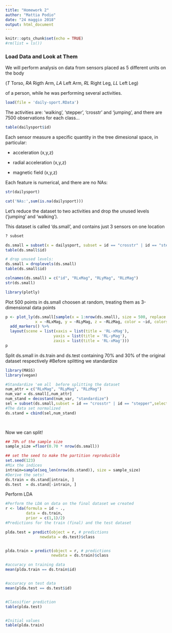 ```yaml
---
title: "Homework 2"
author: "Mattia Podio"
date: "24 maggio 2018"
output: html_document
---
```


```r
knitr::opts_chunk$set(echo = TRUE)
#rm(list = ls())
```

### Load Data and Look at Them

We will perform analysis on data from sensors placed as 5 different units on the body 

(*T* Torso, 
*RA* Rigth Arm,
*LA* Left Arm,
*RL* Right Leg,
*LL* Left Leg) 

of a person, while he was performing several activities.

```r
load(file = 'daily-sport.RData')
```

The activities are: 'walking', 'stepper', 'crosstr' and 'jumping', and there are 7500 observations for each class...

```r
table(dailysport$id)
```

Each sensor measure a specific quantity in the tree dimesional space, in particular:

- acceleration (x,y,z)

- radial acceleration (x,y,z)

- magnetic field (x,y,z)

Each feature is numerical, and there are no NAs:

```r
str(dailysport)
```

```r
cat('NAs:',sum(is.na(dailysport)))
```

Let's reduce the dataset to two activities and drop the unused levels ('jumping' and 'walking').

This dataset is called 'ds.small', and contains just 3 sensors on one location
 
```r
? subset
```

 
```r
ds.small = subset(x = dailysport, subset = id == "crosstr" | id == "stepper", select = c("id","RL-xMag","RL-yMag","RL-zMag"))
table(ds.small$id)

# drop unused levels:
ds.small = droplevels(ds.small)
table(ds.small$id)

colnames(ds.small) = c("id", "RLxMag", "RLyMag", "RLzMag")
str(ds.small)
```

```r
library(plotly)
```

Plot 500 points in ds.small choosen at random, treating them as 3-dimensional data points

```r
p <- plot_ly(ds.small[sample(x = 1:nrow(ds.small), size = 500, replace = F) ,], 
             x = ~RLxMag, y = ~RLyMag, z = ~RLzMag, color = ~id, colors = c('lightpink', 'magenta')) %>%
  add_markers() %>%
  layout(scene = list(xaxis = list(title = 'RL-xMag'),
                     yaxis = list(title = 'RL-yMag'),
                     zaxis = list(title = 'RL-xMag')))
p
```

Split ds.small in ds.train and ds.test containing 70% and 30% of the original dataset respectively
#Before splitting we standardize

```r

library(MASS)
library(vegan)

#Standardize 'em all  before splitting the dataset
num_attr = c("RLxMag", "RLyMag", "RLzMag")
num_var = ds.small[,num_attr]
num_stand = decostand(num_var, "standardize")
sel = subset(ds.small,subset = id == "crosstr" | id == "stepper",select = c("id"))
#The data set normalized
ds.stand = cbind(sel,num_stand)

 
```
Now we can split!



```r
## 70% of the sample size
sample_size =floor(0.70 * nrow(ds.small))

## set the seed to make the partition reproducible
set.seed(123)
#Mix the indices
intrain=sample(seq_len(nrow(ds.stand)), size = sample_size)
#Derive the sets!
ds.train = ds.stand[intrain, ]
ds.test  = ds.stand[-intrain, ]
```

Perform LDA


```r
#Perform the LDA on data on the final dataset we created
r <- lda(formula = id ~ ., 
         data = ds.train, 
         prior = c(1,1)/2)
#Predictions for the train (final) and the test dataset

plda.test = predict(object = r, # predictions
               newdata = ds.test)$class


plda.train = predict(object = r, # predictions
                    newdata = ds.train)$class

#accuracy on training data
mean(plda.train == ds.train$id)


#accuracy on test data
mean(plda.test == ds.test$id)


#Classifier prediction
table(plda.test)


#Initial values
table(plda.train)

```



